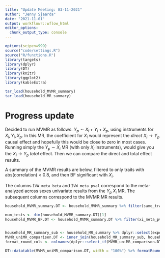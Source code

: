 ```yaml
---
title: "Update Meeting: 03-11-2021"
author: "Jenny Sjaarda"
date: "2021-11-01"
output: workflowr::wflow_html
editor_options:
  chunk_output_type: console
---
```


```r

options(scipen=999)
source("code/settings.R")
source("R/functions.R")
library(targets)
library(dplyr)
library(DT)
library(knitr)
library(ggplot2)
library(kableExtra)

```

```r
tar_load(household_MVMR_summary)
tar_load(household_MR_summary)

```

# Progress update

Decided to run MVMR as follows: $Y_p \sim X_i + Y_i + X_p$, using instruments for ${X_i, Y_i, X_p}$. In this MR, the coefficient for $X_i$ would represent the *direct* $X_i \rightarrow Y_p$ causal effect and hopefully this would be close to zero in most cases. Running simply the $Y_p \sim X_i$ MR (with only $X_i$ instruments), would give you the $X_i \rightarrow Y_p$ *total* effect. Then we can compare the direct and total effect results. 

A summary of the MVMR results are below, filtered to only traits with abs(correlation) < 0.8, and then BF significant with $X_i$.

The columns `IVW_meta_beta` and `IVW_meta_pval` correspond to the meta-analyzed across sexes univariate results from the $Y_p ~ X_i$ MR. The subsequent columns correspond to the MVMR MR results. 

```r

household_MVMR_summary.DT <- household_MVMR_summary %>% filter(same_trait==FALSE) %>% filter(abs(corr_traits) < 0.8) 

num_tests <- dim(household_MVMR_summary.DT)[1]
household_MVMR_BF.DT <- household_MVMR_summary.DT %>% filter(xi_meta_pval < 0.05/num_tests) %>% dplyr::select(exposure_ID, outcome_ID, exposure_description, outcome_description, corr_traits, yi_meta_beta, yi_meta_pval, xi_meta_beta, xi_meta_pval, xp_meta_beta, xp_meta_pval) %>% unique()


household_MR_summary_sub <- household_MR_summary %>% dplyr::select(exposure_ID, outcome_ID, IVW_meta_beta, IVW_meta_pval) %>% unique()
MVMR_uniMR_comparison.DT <- inner_join(household_MR_summary_sub, household_MVMR_BF.DT)
format_round_cols <- colnames(dplyr::select_if(MVMR_uniMR_comparison.DT, is.numeric))

DT::datatable(MVMR_uniMR_comparison.DT, width = "100%") %>% formatRound(columns=format_round_cols, digits = 3) %>% dplyr::select(exposure_ID, outcome_ID, exposure_description, outcome_description, corr_traits, everything())

```
